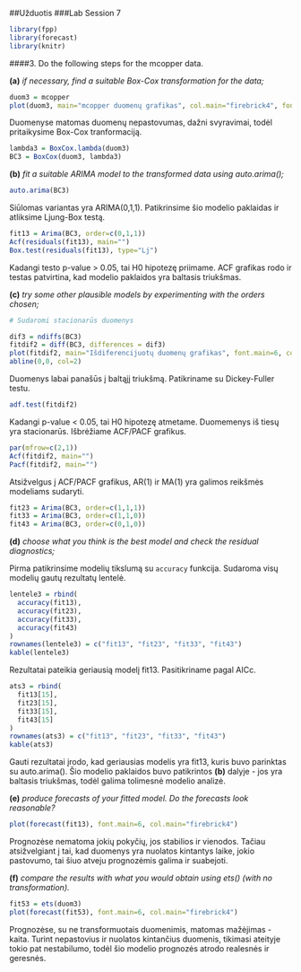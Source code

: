 ##Užduotis
###Lab Session 7

```r
library(fpp)
library(forecast)
library(knitr)
```

####3. Do the following steps for the mcopper data.

**(a)** _if necessary, find a suitable Box-Cox transformation for the data;_

```r
duom3 = mcopper
plot(duom3, main="mcopper duomenų grafikas", col.main="firebrick4", font.main=6, xlab="Laikotarpis")
```

Duomenyse matomas duomenų nepastovumas, dažni svyravimai, todėl pritaikysime Box-Cox tranformaciją.

```r
lambda3 = BoxCox.lambda(duom3)
BC3 = BoxCox(duom3, lambda3)
```

**(b)** _fit a suitable ARIMA model to the transformed data using auto.arima();_

```r
auto.arima(BC3)
```

Siūlomas variantas yra ARIMA(0,1,1). Patikrinsime šio modelio paklaidas ir atliksime Ljung-Box testą.

```r
fit13 = Arima(BC3, order=c(0,1,1))
Acf(residuals(fit13), main="")
Box.test(residuals(fit13), type="Lj")
```

Kadangi testo p-value > 0.05, tai H0 hipotezę priimame. ACF grafikas rodo ir testas patvirtina, kad modelio paklaidos yra baltasis triukšmas.

**(c)** _try some other plausible models by experimenting with the orders chosen;_

```r
# Sudaromi stacionarūs duomenys

dif3 = ndiffs(BC3)
fitdif2 = diff(BC3, differences = dif3)
plot(fitdif2, main="Išdiferencijuotų duomenų grafikas", font.main=6, col.main="firebrick4", xlab="Laikotarpis")
abline(0,0, col=2)
```

Duomenys labai panašūs į baltąjį triukšmą. Patikriname su Dickey-Fuller testu.

```r
adf.test(fitdif2)
```

Kadangi p-value < 0.05, tai H0 hipotezę atmetame. Duomemenys iš tiesų yra stacionarūs. Išbrėžiame ACF/PACF grafikus.

```r
par(mfrow=c(2,1))
Acf(fitdif2, main="")
Pacf(fitdif2, main="")
```

Atsižvelgus į ACF/PACF grafikus, AR(1) ir MA(1) yra galimos reikšmės modeliams sudaryti.

```r
fit23 = Arima(BC3, order=c(1,1,1))
fit33 = Arima(BC3, order=c(1,1,0))
fit43 = Arima(BC3, order=c(0,1,0))
```

**(d)** _choose what you think is the best model and check the residual diagnostics;_

Pirma patikrinsime modelių tikslumą su `accuracy` funkcija. Sudaroma visų modelių gautų rezultatų lentelė.
```r
lentele3 = rbind(
  accuracy(fit13),
  accuracy(fit23),
  accuracy(fit33),
  accuracy(fit43)
)
rownames(lentele3) = c("fit13", "fit23", "fit33", "fit43")
kable(lentele3)
```

Rezultatai pateikia geriausią modelį fit13. Pasitikriname pagal AICc.

```r
ats3 = rbind(
  fit13[15],
  fit23[15],
  fit33[15],
  fit43[15]
)
rownames(ats3) = c("fit13", "fit23", "fit33", "fit43")
kable(ats3)
```

Gauti rezultatai įrodo, kad geriausias modelis yra fit13, kuris buvo parinktas su auto.arima(). Šio modelio paklaidos buvo patikrintos **(b)** dalyje - jos yra baltasis triukšmas, todėl galima tolimesnė modelio analizė. 

**(e)** _produce forecasts of your fitted model. Do the forecasts look reasonable?_

```r
plot(forecast(fit13), font.main=6, col.main="firebrick4")
```

Prognozėse nematoma jokių pokyčių, jos stabilios ir vienodos. Tačiau atsižvelgiant į tai, kad duomenys yra nuolatos kintantys laike, jokio pastovumo, tai šiuo atveju prognozėmis galima ir suabejoti.

**(f)** _compare the results with what you would obtain using ets() (with no transformation)._

```r
fit53 = ets(duom3)
plot(forecast(fit53), font.main=6, col.main="firebrick4")
```

Prognozėse, su ne transformuotais duomenimis, matomas mažėjimas - kaita. Turint nepastovius ir nuolatos kintančius duomenis, tikimasi ateityje tokio pat nestabilumo, todėl šio modelio prognozės atrodo realesnės ir geresnės.
